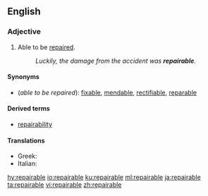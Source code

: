 ==English==

===Adjective===
{{en-adj}}

# Able to be [[repair]]ed.
#: ''Luckily, the damage from the accident was '''repairable'''.''

====Synonyms====
* (''able to be repaired''): [[fixable]], [[mendable]], [[rectifiable]], [[reparable]]

====Derived terms====
* [[repairability]]

====Translations====
{{trans-top|able to be repaired}}
* Greek: {{t+|el|επισκευάσιμος|sc=Grek}}
* Italian: {{t+|it|riparabile}}
{{trans-mid}}
{{trans-bottom}}

[[hy:repairable]]
[[io:repairable]]
[[ku:repairable]]
[[ml:repairable]]
[[ja:repairable]]
[[ta:repairable]]
[[vi:repairable]]
[[zh:repairable]]